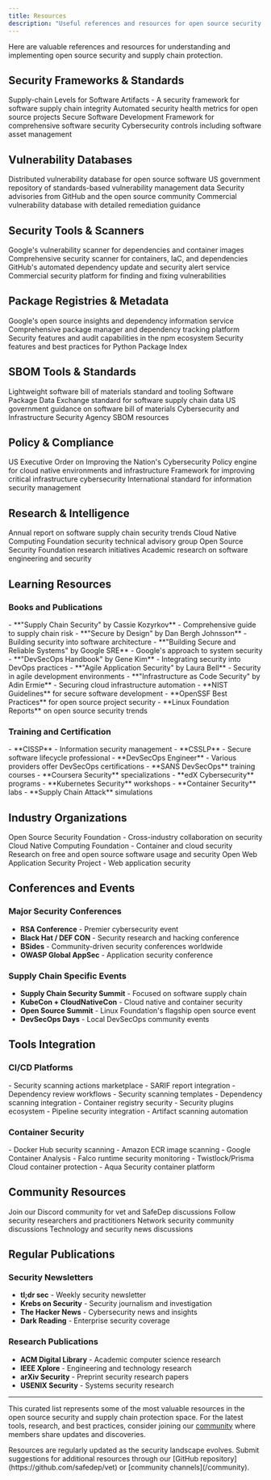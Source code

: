 ```yaml
---
title: Resources
description: "Useful references and resources for open source security and supply chain protection"
---
```


Here are valuable references and resources for understanding and implementing open source security and supply chain protection.

## Security Frameworks & Standards

<CardGroup cols={2}>
  <Card title="SLSA" icon="shield-check" href="https://slsa.dev">
    Supply-chain Levels for Software Artifacts - A security framework for software supply chain integrity
  </Card>
  <Card title="OpenSSF Scorecard" icon="chart-bar" href="https://securityscorecards.dev">
    Automated security health metrics for open source projects
  </Card>
  <Card title="NIST SSDF" icon="file-shield" href="https://csrc.nist.gov/Projects/ssdf">
    Secure Software Development Framework for comprehensive software security
  </Card>
  <Card title="CIS Controls" icon="list-check" href="https://www.cisecurity.org/controls">
    Cybersecurity controls including software asset management
  </Card>
</CardGroup>

## Vulnerability Databases

<CardGroup cols={2}>
  <Card title="OSV Database" icon="database" href="https://osv.dev">
    Distributed vulnerability database for open source software
  </Card>
  <Card title="National Vulnerability Database" icon="government" href="https://nvd.nist.gov">
    US government repository of standards-based vulnerability management data
  </Card>
  <Card title="GitHub Advisory Database" icon="github" href="https://github.com/advisories">
    Security advisories from GitHub and the open source community
  </Card>
  <Card title="Snyk Vulnerability DB" icon="eye" href="https://snyk.io/vuln">
    Commercial vulnerability database with detailed remediation guidance
  </Card>
</CardGroup>

## Security Tools & Scanners

<CardGroup cols={2}>
  <Card title="OSV-Scanner" icon="magnifying-glass" href="https://github.com/google/osv-scanner">
    Google's vulnerability scanner for dependencies and container images
  </Card>
  <Card title="Trivy" icon="search" href="https://trivy.dev">
    Comprehensive security scanner for containers, IaC, and dependencies
  </Card>
  <Card title="Dependabot" icon="robot" href="https://github.com/dependabot">
    GitHub's automated dependency update and security alert service
  </Card>
  <Card title="Snyk" icon="shield" href="https://snyk.io">
    Commercial security platform for finding and fixing vulnerabilities
  </Card>
</CardGroup>

## Package Registries & Metadata

<CardGroup cols={2}>
  <Card title="deps.dev" icon="package" href="https://deps.dev">
    Google's open source insights and dependency information service
  </Card>
  <Card title="Libraries.io" icon="books" href="https://libraries.io">
    Comprehensive package manager and dependency tracking platform
  </Card>
  <Card title="NPM Security" icon="node-js" href="https://docs.npmjs.com/about-security-audits">
    Security features and audit capabilities in the npm ecosystem
  </Card>
  <Card title="PyPI Security" icon="python" href="https://pypi.org/help/#security">
    Security features and best practices for Python Package Index
  </Card>
</CardGroup>

## SBOM Tools & Standards

<CardGroup cols={2}>
  <Card title="CycloneDX" icon="recycle" href="https://cyclonedx.org">
    Lightweight software bill of materials standard and tooling
  </Card>
  <Card title="SPDX" icon="file-text" href="https://spdx.dev">
    Software Package Data Exchange standard for software supply chain data
  </Card>
  <Card title="NTIA SBOM" icon="document" href="https://www.ntia.doc.gov/sbom">
    US government guidance on software bill of materials
  </Card>
  <Card title="CISA SBOM" icon="government" href="https://www.cisa.gov/sbom">
    Cybersecurity and Infrastructure Security Agency SBOM resources
  </Card>
</CardGroup>

## Policy & Compliance

<CardGroup cols={2}>
  <Card title="Executive Order 14028" icon="gavel" href="https://www.whitehouse.gov/briefing-room/presidential-actions/2021/05/12/executive-order-on-improving-the-nations-cybersecurity/">
    US Executive Order on Improving the Nation's Cybersecurity
  </Card>
  <Card title="Open Policy Agent" icon="scale-balanced" href="https://www.openpolicyagent.org">
    Policy engine for cloud native environments and infrastructure
  </Card>
  <Card title="NIST Cybersecurity Framework" icon="framework" href="https://www.nist.gov/cyberframework">
    Framework for improving critical infrastructure cybersecurity
  </Card>
  <Card title="ISO 27001" icon="certificate" href="https://www.iso.org/isoiec-27001-information-security.html">
    International standard for information security management
  </Card>
</CardGroup>

## Research & Intelligence

<CardGroup cols={2}>
  <Card title="Sonatype State of Software Supply Chain" icon="chart-line" href="https://www.sonatype.com/state-of-the-software-supply-chain-report">
    Annual report on software supply chain security trends
  </Card>
  <Card title="CNCF Security TAG" icon="cloud" href="https://github.com/cncf/tag-security">
    Cloud Native Computing Foundation security technical advisory group
  </Card>
  <Card title="OpenSSF Research" icon="microscope" href="https://openssf.org/research/">
    Open Source Security Foundation research initiatives
  </Card>
  <Card title="IEEE Software Supply Chain" icon="academic-cap" href="https://www.computer.org/csdl/magazine/so">
    Academic research on software engineering and security
  </Card>
</CardGroup>

## Learning Resources

### Books and Publications

<AccordionGroup>
  <Accordion title="Supply Chain Security">
    - **"Supply Chain Security" by Cassie Kozyrkov** - Comprehensive guide to supply chain risk
    - **"Secure by Design" by Dan Bergh Johnsson** - Building security into software architecture
    - **"Building Secure and Reliable Systems" by Google SRE** - Google's approach to system security
  </Accordion>
  
  <Accordion title="DevSecOps">
    - **"DevSecOps Handbook" by Gene Kim** - Integrating security into DevOps practices
    - **"Agile Application Security" by Laura Bell** - Security in agile development environments
    - **"Infrastructure as Code Security" by Adin Ermie** - Securing cloud infrastructure automation
  </Accordion>
  
  <Accordion title="Open Source Security">
    - **NIST Guidelines** for secure software development
    - **OpenSSF Best Practices** for open source project security
    - **Linux Foundation Reports** on open source security trends
  </Accordion>
</AccordionGroup>

### Training and Certification

<AccordionGroup>
  <Accordion title="Professional Certifications">
    - **CISSP** - Information security management
    - **CSSLP** - Secure software lifecycle professional
    - **DevSecOps Engineer** - Various providers offer DevSecOps certifications
  </Accordion>
  
  <Accordion title="Online Courses">
    - **SANS DevSecOps** training courses
    - **Coursera Security** specializations
    - **edX Cybersecurity** programs
  </Accordion>
  
  <Accordion title="Hands-on Labs">
    - **Kubernetes Security** workshops
    - **Container Security** labs
    - **Supply Chain Attack** simulations
  </Accordion>
</AccordionGroup>

## Industry Organizations

<CardGroup cols={2}>
  <Card title="OpenSSF" icon="lock-open" href="https://openssf.org">
    Open Source Security Foundation - Cross-industry collaboration on security
  </Card>
  <Card title="CNCF" icon="cloud" href="https://www.cncf.io">
    Cloud Native Computing Foundation - Container and cloud security
  </Card>
  <Card title="Linux Foundation" icon="linux" href="https://www.linuxfoundation.org/research/census-ii-of-free-and-open-source-software">
    Research on free and open source software usage and security
  </Card>
  <Card title="OWASP" icon="globe" href="https://owasp.org">
    Open Web Application Security Project - Web application security
  </Card>
</CardGroup>

## Conferences and Events

### Major Security Conferences

- **RSA Conference** - Premier cybersecurity event
- **Black Hat / DEF CON** - Security research and hacking conference
- **BSides** - Community-driven security conferences worldwide
- **OWASP Global AppSec** - Application security conference

### Supply Chain Specific Events

- **Supply Chain Security Summit** - Focused on software supply chain
- **KubeCon + CloudNativeCon** - Cloud native and container security
- **Open Source Summit** - Linux Foundation's flagship open source event
- **DevSecOps Days** - Local DevSecOps community events

## Tools Integration

### CI/CD Platforms

<AccordionGroup>
  <Accordion title="GitHub Actions">
    - Security scanning actions marketplace
    - SARIF report integration
    - Dependency review workflows
  </Accordion>
  
  <Accordion title="GitLab CI/CD">
    - Security scanning templates
    - Dependency scanning integration
    - Container registry security
  </Accordion>
  
  <Accordion title="Jenkins">
    - Security plugins ecosystem
    - Pipeline security integration
    - Artifact scanning automation
  </Accordion>
</AccordionGroup>

### Container Security

<AccordionGroup>
  <Accordion title="Image Scanning">
    - Docker Hub security scanning
    - Amazon ECR image scanning
    - Google Container Analysis
  </Accordion>
  
  <Accordion title="Runtime Security">
    - Falco runtime security monitoring
    - Twistlock/Prisma Cloud container protection
    - Aqua Security container platform
  </Accordion>
</AccordionGroup>

## Community Resources

<CardGroup cols={2}>
  <Card title="SafeDep Community" icon="users" href="/community">
    Join our Discord community for vet and SafeDep discussions
  </Card>
  <Card title="Security Twitter" icon="twitter" href="https://twitter.com/i/lists/1234567890">
    Follow security researchers and practitioners
  </Card>
  <Card title="Reddit r/netsec" icon="reddit" href="https://reddit.com/r/netsec">
    Network security community discussions
  </Card>
  <Card title="HackerNews Security" icon="news" href="https://news.ycombinator.com">
    Technology and security news discussions
  </Card>
</CardGroup>

## Regular Publications

### Security Newsletters

- **tl;dr sec** - Weekly security newsletter
- **Krebs on Security** - Security journalism and investigation
- **The Hacker News** - Cybersecurity news and insights
- **Dark Reading** - Enterprise security coverage

### Research Publications

- **ACM Digital Library** - Academic computer science research
- **IEEE Xplore** - Engineering and technology research
- **arXiv Security** - Preprint security research papers
- **USENIX Security** - Systems security research

---

This curated list represents some of the most valuable resources in the open source security and supply chain protection space. For the latest tools, research, and best practices, consider joining our [community](/community) where members share updates and discoveries.

<Note>
Resources are regularly updated as the security landscape evolves. Submit suggestions for additional resources through our [GitHub repository](https://github.com/safedep/vet) or [community channels](/community).
</Note>